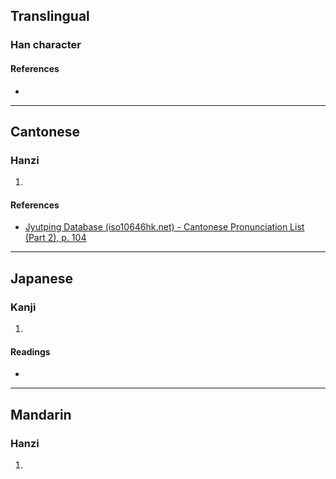 {{character info/new}}
==Translingual==

===Han character===
{{Han char|rn=53|rad=广|as=13|sn=16|four=00241|canj=ISRJ|ids=⿸广辟}}

====References====
* {{Han ref|kx=0351.140|dkj=09508|dj=0664.160|hdz=20906.030|uh=5EE6|ud=24294|bh=E971|bd=59761}}

----

==Cantonese==

===Hanzi===
{{yue-hanzi|jyut=[[bik1]]|y=bik1}}

# {{defn|lang=yue|sort=广13}}

====References====
* [http://www.iso10646hk.net/jp/document/download.jsp Jyutping Database (iso10646hk.net) - Cantonese Pronunciation List (Part 2), p. 104]

----

==Japanese==

===Kanji===
{{ja-kanji|grade=|rs=广13}}

# {{defn|lang=ja|sort=广13}}

====Readings====
* {{ja-readings|on=[[へき]] (heki), [[ひやく]] (hiyaku)|kun=[[かき]] (kaki), [[へや]] (heya)}}

----

==Mandarin==

===Hanzi===
{{cmn-hanzi|pin=[[bì]] ([[bi4]])|wg=pi<sup>4</sup>}}

# {{defn|lang=cmn|sort=广13}}